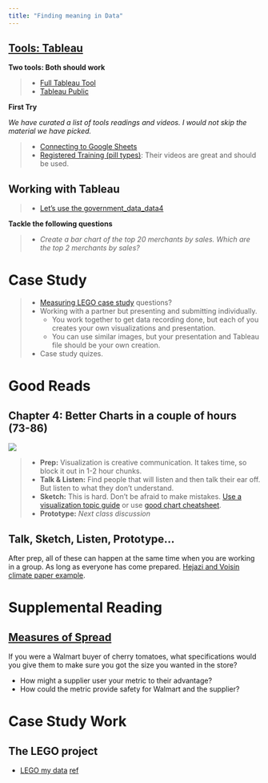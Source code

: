 ```yaml
---
title: "Finding meaning in Data"
---
```


## [Tools: Tableau](https://byuistats.github.io/BYUI_CSE150_StatBook/tools.html#tableau)

**Two tools: Both should work**

> - [Full Tableau Tool](https://www.tableau.com/tft/activation)
> - [Tableau Public](https://public.tableau.com/en-us/s/)

**First Try**

*We have curated a list of tools readings and videos. I would not skip the material we have picked.*

> - [Connecting to Google Sheets](https://www.tableau.com/about/blog/2016/5/connect-directly-your-google-sheets-tableau-10-53954)
> - [Registered Training (pill types)](https://www.tableau.com/learn/tutorials/on-demand/understanding-pill-types): Their videos are great and should be used.  

## Working with Tableau

> - [Let's use the government_data_data4](https://docs.google.com/spreadsheets/d/1uPunkpysrF773ce2QxwqXiYQ3MkxaLCbXBHu3yeASfU/edit#gid=37313239)   

**Tackle the following questions**   

> - *Create a bar chart of the top 20 merchants by sales. Which are the top 2 merchants by sales?*   

# Case Study {data-background=#6897bb}

> - [Measuring LEGO case study](https://byuistats.github.io/CSE150/project.html#Case_Study_2:_Lego_my_data) questions?   
> - Working with a partner but presenting and submitting individually.   
>    - You work together to get data recording done, but each of you creates your own visualizations and presentation.   
>    - You can use similar images, but your presentation and Tableau file should be your own creation.   
> - Case study quizes.


# Good Reads {data-background=#6897bb}

## Chapter 4: Better Charts in a couple of hours (73-86)

![](images/gc/Ch4_building_better_charts_time.png)

> - **Prep:**  Visualization is creative communication. It takes time, so block it out in 1-2 hour chunks.
> - **Talk & Listen:** Find people that will listen and then talk their ear off.  But listen to what they don't understand.
> - **Sketch:** This is hard.  Don't be afraid to make mistakes. [Use a visualization topic guide](https://datavizcatalogue.com/) or use [good chart cheatsheet](images/gc/Ch4_chart_ideation.png).
> - **Prototype:** *Next class discussion*

## Talk, Sketch, Listen, Prototype...

After prep, all of these can happen at the same time when you are working in a group. As long as everyone has come prepared. [Hejazi and Voisin climate paper example](https://www.pnas.org/content/112/34/10635/tab-figures-data).

# Supplemental Reading {data-background=#6897bb}

## [Measures of Spread](https://byuistats.github.io/BYUI_CSE150_StatBook/describing-data.html#measures-of-spread)

If you were a Walmart buyer of cherry tomatoes, what specifications would you give them to make sure you got the size you wanted in the store?

- How might a supplier user your metric to their advantage?
- How could the metric provide safety for Walmart and the supplier?

# Case Study Work {data-background=#6897bb}

## The LEGO project

- [LEGO my data](https://byuistats.github.io/CSE150/project.html#Case_Study_2:_Lego_my_data)
[ref](https://youtu.be/BvZgAEiQXgk)
